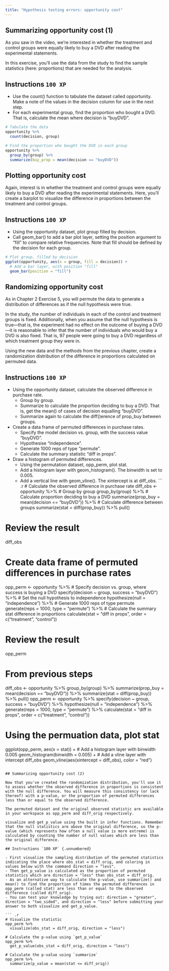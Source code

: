 ```yaml
---
title: "Hypothesis testing errors: opportunity cost"
---
```


## Summarizing opportunity cost (1)

As you saw in the video, we're interested in whether the treatment and control groups were equally likely to buy a DVD after reading the experimental statements.

In this exercise, you'll use the data from the study to find the sample statistics (here: proportions) that are needed for the analysis.

## Instructions `100 XP` {.unnumbered}

- Use the count() function to tabulate the dataset called opportunity. Make a note of the values in the decision column for use in the next step.
- For each experimental group, find the proportion who bought a DVD. That is, calculate the mean where decision is "buyDVD".

``` .r
# Tabulate the data
opportunity %>%
  count(decision, group)

# Find the proportion who bought the DVD in each group
opportunity %>%
  group_by(group) %>%
  summarize(buy_prop = mean(decision == "buyDVD"))
```

## Plotting opportunity cost

Again, interest is in whether the treatment and control groups were equally likely to buy a DVD after reading the experimental statements. Here, you'll create a barplot to visualize the difference in proportions between the treatment and control groups.

## Instructions `100 XP` {.unnumbered}

- Using the opportunity dataset, plot group filled by decision.
- Call geom_bar() to add a bar plot layer, setting the position argument to "fill" to compare relative frequencies. Note that fill should be defined by the decision for each group.

``` .r
# Plot group, filled by decision
ggplot(opportunity, aes(x = group, fill = decision)) + 
  # Add a bar layer, with position "fill"
  geom_bar(position = "fill")
```

## Randomizing opportunity cost

As in Chapter 2 Exercise 5, you will permute the data to generate a distribution of differences as if the null hypothesis were true.

In the study, the number of individuals in each of the control and treatment groups is fixed. Additionally, when you assume that the null hypothesis is true—that is, the experiment had no effect on the outcome of buying a DVD—it is reasonable to infer that the number of individuals who would buy a DVD is also fixed. That is, 97 people were going to buy a DVD regardless of which treatment group they were in.

Using the new data and the methods from the previous chapter, create a randomization distribution of the difference in proportions calculated on permuted data.

## Instructions `100 XP` {.unnumbered}

- Using the opportunity dataset, calculate the observed difference in purchase rate.
  - Group by group.
  - Summarize to calculate the proportion deciding to buy a DVD. That is, get the mean() of cases of decision equalling "buyDVD".
  - Summarize again to calculate the diff()erence of prop_buy between groups.
- Create a data frame of permuted differences in purchase rates.
  - Specify the model decision vs. group, with the success value "buyDVD".
  - Hypothesise "independence".
  - Generate 1000 reps of type "permute".
  - Calculate the summary statistic "diff in props".
- Draw a histogram of permuted differences.
  - Using the permutation dataset, opp_perm, plot stat.
  - Add a histogram layer with geom_histogram(). The binwidth is set to 0.005.
  - Add a vertical line with geom_vline(). The xintercept is at diff_obs. 
``` .r
# Calculate the observed difference in purchase rate
diff_obs <- opportunity %>%
  # Group by group
  group_by(group) %>%
  # Calculate proportion deciding to buy a DVD
  summarize(prop_buy = mean(decision == "buyDVD")) %>%
  # Calculate difference between groups
  summarize(stat = diff(prop_buy)) %>% 
  pull()
    
# Review the result
diff_obs



# Create data frame of permuted differences in purchase rates
opp_perm <- opportunity %>%
  # Specify decision vs. group, where success is buying a DVD
  specify(decision ~ group, success = "buyDVD") %>%
  # Set the null hypothesis to independence
  hypothesize(null = "independence") %>%
  # Generate 1000 reps of type permute
  generate(reps = 1000, type = "permute") %>%
  # Calculate the summary stat difference in proportions
  calculate(stat = "diff in props", order = c("treatment", "control"))
    
# Review the result
opp_perm



# From previous steps
diff_obs <- opportunity %>%
  group_by(group) %>%
  summarize(prop_buy = mean(decision == "buyDVD")) %>%
  summarize(stat = diff(prop_buy)) %>% 
  pull()
opp_perm <- opportunity %>%
  specify(decision ~ group, success = "buyDVD") %>%
  hypothesize(null = "independence") %>%
  generate(reps = 1000, type = "permute") %>%
  calculate(stat = "diff in props", order = c("treatment", "control"))
  
# Using the permuation data, plot stat
ggplot(opp_perm, aes(x = stat)) + 
  # Add a histogram layer with binwidth 0.005
  geom_histogram(binwidth = 0.005) +
  # Add a vline layer with intercept diff_obs
  geom_vline(aes(xintercept = diff_obs), color = "red")
```

## Summarizing opportunity cost (2)

Now that you've created the randomization distribution, you'll use it to assess whether the observed difference in proportions is consistent with the null difference. You will measure this consistency (or lack thereof) with a p-value, or the proportion of permuted differences less than or equal to the observed difference.

The permuted dataset and the original observed statistic are available in your workspace as opp_perm and diff_orig respectively.

visualize and get_p_value using the built in infer functions. Remember that the null statistics are above the original difference, so the p-value (which represents how often a null value is more extreme) is calculated by counting the number of null values which are less than the original difference.

## Instructions `100 XP` {.unnumbered}

- First visualize the sampling distribution of the permuted statistics indicating the place where obs_stat = diff_orig, and coloring in values below with the command direction = "less".
- Then get_p_value is calculated as the proportion of permuted statistics which are direction = "less" than obs_stat = diff_orig.
- As an alternative way to calculate the p-value, use summarize() and mean() to find the proportion of times the permuted differences in opp_perm (called stat) are less than or equal to the observed difference (called diff_orig).
- You can test your knowledge by trying out: direction = "greater", direction = "two_sided", and direction = "less" before submitting your answer to both visualize and get_p_value.

``` .r
# Visualize the statistic 
opp_perm %>%
  visualize(obs_stat = diff_orig, direction = "less")

# Calculate the p-value using `get_p_value`
opp_perm %>%
  get_p_value(obs_stat = diff_orig, direction = "less")

# Calculate the p-value using `summarize`
opp_perm %>%
  summarize(p_value = mean(stat <= diff_orig))
```